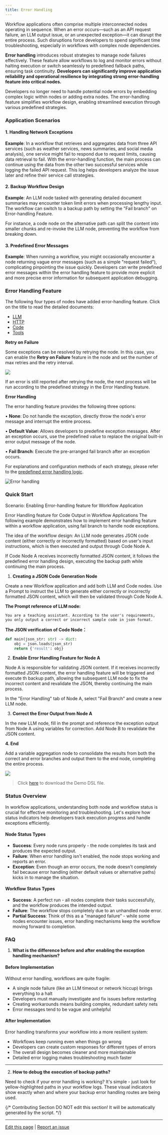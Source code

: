 ```yaml
---
title: Error Handling
---
```


Workflow applications often comprise multiple interconnected nodes operating in sequence. When an error occurs—such as an API request failure, an LLM output issue, or an unexpected exception—it can disrupt the entire process. Such disruptions force developers to spend significant time troubleshooting, especially in workflows with complex node dependencies.

**Error handling** introduces robust strategies to manage node failures effectively. These feature allow workflows to log and monitor errors without halting execution or switch seamlessly to predefined fallback paths, ensuring task continuity. **Developers can significantly improve application reliability and operational resilience by integrating strong error-handling feature into critical nodes.**

Developers no longer need to handle potential node errors by embedding complex logic within nodes or adding extra nodes. The error-handling feature simplifies workflow design, enabling streamlined execution through various predefined strategies.

### Application Scenarios

#### 1. Handling Network Exceptions

**Example**: In a workflow that retrieves and aggregates data from three API services (such as weather services, news summaries, and social media analysis), one service might fail to respond due to request limits, causing data retrieval to fail. With the error-handling function, the main process can continue using the data from the other two successful services while logging the failed API request. This log helps developers analyze the issue later and refine their service call strategies.

#### 2. Backup Workflow Design

**Example**: An LLM node tasked with generating detailed document summaries may encounter token limit errors when processing lengthy input. The workflow can switch to a backup path by setting the "Fail branch" on Error-handling Feature.

For instance, a code node on the alternative path can split the content into smaller chunks and re-invoke the LLM node, preventing the workflow from breaking down.

#### 3. Predefined Error Messages

**Example**: When running a workflow, you might occasionally encounter a node returning vague error messages (such as a simple "request failed"), complicating pinpointing the issue quickly. Developers can write predefined error messages within the error handling feature to provide more explicit and more precise error information for subsequent application debugging.

### Error Handling Feature

The following four types of nodes have added error-handling feature. Click on the title to read the detailed documents:

* [LLM](/en/guides/workflow/node/llm)
* [HTTP](/en/guides/workflow/node/http-request)
* [Code](/en/guides/workflow/node/code)
* [Tools](/en/guides/workflow/node/tools)

**Retry on Failure**

Some exceptions can be resolved by retrying the node. In this case, you can enable the **Retry on Failure** feature in the node and set the number of max retries and the retry interval.

![](https://assets-docs.dify.ai/2024/12/18097e4c94b67a79150b967fc50f9f43.png)

If an error is still reported after retrying the node, the next process will be run according to the predefined strategy in the Error Handling feature.

**Error Handling**

The error handling feature provides the following three options:

• **None**: Do not handle the exception, directly throw the node's error message and interrupt the entire process.

• **Default Value**: Allows developers to predefine exception messages. After an exception occurs, use the predefined value to replace the original built-in error output message of the node.

• **Fail Branch**: Execute the pre-arranged fail branch after an exception occurs.

For explanations and configuration methods of each strategy, please refer to the [predefined error handling logic](/en/guides/workflow/error-handling/predefined-error-handling-logic).

![Error handling](https://assets-docs.dify.ai/2024/12/3c198be3a7b9c1f9649bbd8b9a0a9ec5.png)

### Quick Start

Scenario: Enabling Error-handling feature for Workflow Application

Error Handling feature for Code Output in Workflow Applications The following example demonstrates how to implement error handling feature within a workflow application, using fail branch to handle node exceptions.

The idea of the workflow design: An LLM node generates JSON code content (either correctly or incorrectly formatted) based on user's input instructions, which is then executed and output through Code Node A.

If Code Node A receives incorrectly formatted JSON content, it follows the predefined error handling design, executing the backup path while continuing the main process.

1. **Creating a JSON Code Generation Node**

Create a new Workflow application and add both LLM and Code nodes. Use a Prompt to instruct the LLM to generate either correctly or incorrectly formatted JSON content, which will then be validated through Code Node A.

**The Prompt reference of LLM node:**

```
You are a teaching assistant. According to the user's requirements, you only output a correct or incorrect sample code in json format.
```

**The JSON verification of Code Node：**

```python
def main(json_str: str) -> dict:
    obj = json.loads(json_str)
    return {'result': obj}
```

2. **Enable Error Handling Feature for Node A**

Node A is responsible for validating JSON content. If it receives incorrectly formatted JSON content, the error handling feature will be triggered and execute th backup path, allowing the subsequent LLM node to fix the incorrect content and revalidate the JSON, thereby continuing the main process.

In the "Error Handling" tab of Node A, select "Fail Branch" and create a new LLM node.


3. **Correct the Error Output from Node A**

In the new LLM node, fill in the prompt and reference the exception output from Node A using variables for correction. Add Node B to revalidate the JSON content.

**4. End**

Add a variable aggregation node to consolidate the results from both the correct and error branches and output them to the end node, completing the entire process.

![](https://assets-docs.dify.ai/2024/12/059b5a814514cd9abe10f1f4077ed17f.png)

> Click [here](https://assets-docs.dify.ai/2024/12/087861aa20e06bb4f8a2bef7e7ae0522.yml) to download the Demo DSL file.

### Status Overview

In workflow applications, understanding both node and workflow status is crucial for effective monitoring and troubleshooting. Let's explore how status indicators help developers track execution progress and handle exceptions efficiently.

#### Node Status Types

* **Success**: Every node runs properly - the node completes its task and produces the expected output.
* **Failure**: When error handling isn't enabled, the node stops working and reports an error.
* **Exception**: Even though an error occurs, the node doesn't completely fail because error handling (either default values or alternative paths) kicks in to manage the situation.

#### Workflow Status Types

* **Success**: A perfect run - all nodes complete their tasks successfully, and the workflow produces the intended output.
* **Failure**: The workflow stops completely due to an unhandled node error.
* **Partial Success**: Think of this as a "managed failure" - while some nodes encounter issues, error handling mechanisms keep the workflow moving forward to completion.

### FAQ

1. **What is the difference before and after enabling the exception handling mechanism?**

#### Before Implementation

Without error handling, workflows are quite fragile:

* A single node failure (like an LLM timeout or network hiccup) brings everything to a halt
* Developers must manually investigate and fix issues before restarting
* Creating workarounds means building complex, redundant safety nets
* Error messages tend to be vague and unhelpful

#### After Implementation

Error handling transforms your workflow into a more resilient system:

* Workflows keep running even when things go wrong
* Developers can create custom responses for different types of errors
* The overall design becomes cleaner and more maintainable
* Detailed error logging makes troubleshooting much faster

***

2. **How to debug the execution of backup paths?**

Need to check if your error handling is working? It's simple - just look for yellow-highlighted paths in your workflow logs. These visual indicators show exactly when and where your backup error handling routes are being used.

{/*
Contributing Section
DO NOT edit this section!
It will be automatically generated by the script.
*/}

---

[Edit this page](https://github.com/langgenius/dify-docs/edit/main/en/guides/workflow/error-handling/README.mdx) | [Report an issue](https://github.com/langgenius/dify-docs/issues/new?title=Documentation%20Issue%3A%20&body=%23%23%20Issue%20Description%0A%3C%21--%20Please%20briefly%20describe%20the%20issue%20you%20found%20--%3E%0A%0A%23%23%20Page%20Link%0Ahttps%3A%2F%2Fgithub.com%2Flanggenius%2Fdify-docs%2Fblob%2Fmain%2Fen/guides/workflow/error-handling%2FREADME.mdx%0A%0A%23%23%20Suggested%20Changes%0A%3C%21--%20If%20you%20have%20specific%20suggestions%20for%20changes%2C%20please%20describe%20them%20here%20--%3E%0A%0A%3C%21--%20Thank%20you%20for%20helping%20improve%20our%20documentation%21%20--%3E)

